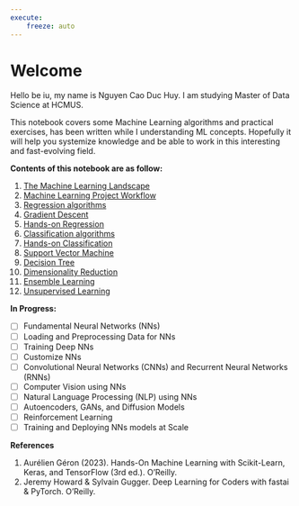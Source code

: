 ```yaml
---
execute:
    freeze: auto
---
```


# Welcome {.unnumbered}


Hello be iu, my name is Nguyen Cao Duc Huy. I am studying Master of Data Science at HCMUS. 

This notebook covers some Machine Learning algorithms and practical exercises, has been written while I understanding ML concepts. Hopefully it will help you systemize knowledge and be able to work in this interesting and fast-evolving field.

**Contents of this notebook are as follow:**

1. [The Machine Learning Landscape](landscape.qmd)
2. [Machine Learning Project Workflow](./project-checklist.qmd)
3. [Regression algorithms](./regression.qmd)
4. [Gradient Descent](./gradient-descent.qmd)
5. [Hands-on Regression](./hands-on-regression.qmd)
6. [Classification algorithms](./classification.qmd)
7. [Hands-on Classification](./hands-on-classification.qmd)
8. [Support Vector Machine](./svm.qmd)
9. [Decision Tree](./decision-tree.qmd)
10. [Dimensionality Reduction](./dimensionality-reduction.qmd)
11. [Ensemble Learning](./ensemble-learning.qmd)
12. [Unsupervised Learning](./unsupervised-learning.qmd)


**In Progress:**

- [ ] Fundamental Neural Networks (NNs)
- [ ] Loading and Preprocessing Data for NNs
- [ ] Training Deep NNs
- [ ] Customize NNs
- [ ] Convolutional Neural Networks (CNNs) and Recurrent Neural Networks (RNNs)
- [ ] Computer Vision using NNs
- [ ] Natural Language Processing (NLP) using NNs
- [ ] Autoencoders, GANs, and Diffusion Models
- [ ] Reinforcement Learning
- [ ] Training and Deploying NNs models at Scale


**References**

1. Aurélien Géron (2023). Hands-On Machine Learning with Scikit-Learn, Keras, and TensorFlow (3rd ed.). O’Reilly.
2. Jeremy Howard & Sylvain Gugger. Deep Learning for Coders with fastai & PyTorch. O’Reilly.